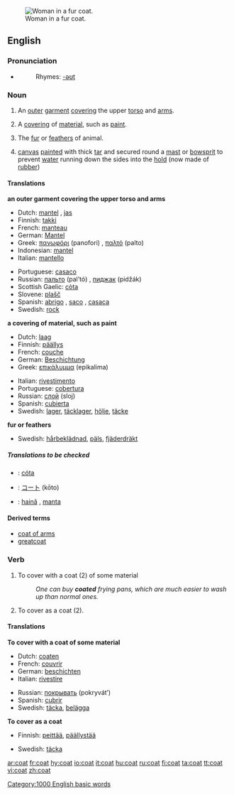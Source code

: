 [[Image:Kahrar-Charlotte 02.jpg|thumb|right|Woman in a fur coat.]]
==English==

===Pronunciation===
*{{audio|en-us-coat.ogg|Audio (US)}}
*:Rhymes: [[Rhymes:English:-əʊt|-əʊt]]

===Noun===
{{en-noun|s|-}}

# {{countable}} An [[outer]] [[garment]] [[cover]]ing the upper [[torso]] and [[arms]].
# {{countable}} A [[covering]] of [[material]], such as [[paint]].
# {{countable}} The [[fur]] or [[feathers]] of animal.
# {{cattag|uncountable|nautical}} [[canvas]] [[painted]] with thick [[tar]] and secured round a [[mast]] or [[bowsprit]] to prevent [[water]] running down the sides into the [[hold]] (now made of [[rubber]])

====Translations====
'''an outer garment covering the upper torso and arms'''
{{top}}
*Dutch: [[mantel]] {{m}}, [[jas]] {{m}}
*Finnish: [[takki]]
*French: [[manteau]] {{m}}
*German: [[Mantel]] {{m}}
*Greek: [[πανωφόρι]] (panofori) {{n}}, [[παλτό]] (palto) {{n}}
*Indonesian: [[mantel]]
*Italian: [[mantello]] {{m}}
{{mid}}
*Portuguese: [[casaco]] {{m}}
*Russian: [[пальто]] (pal’tó) {{n}}, [[пиджак]] (pidžák) {{m}}
*Scottish Gaelic: [[còta]] {{m}}
*Slovene: [[plašč]] {{m}}
*Spanish: [[abrigo]] {{m}}, [[saco]] {{m}}, [[casaca]] {{f}}
*Swedish: [[rock#Swedish|rock]] {{c}}
{{bottom}}

'''a covering of material, such as paint'''
{{top}}
*Dutch: [[laag]] {{f}}
*Finnish: [[päällys]]
*French: [[couche]] {{f}}
*German: [[Beschichtung]] {{f}}
*Greek: [[επικάλυμμα]] (epikalima) {{n}}
{{mid}}
*Italian: [[rivestimento]] {{m}}
*Portuguese: [[cobertura]] {{f}}
*Russian: [[слой]] (sloj) {{m}}
*Spanish: [[cubierta]] {{f}}
*Swedish: [[lager]], [[täcklager]], [[hölje]], [[täcke]]
{{bottom}}

'''fur or feathers'''
{{top}}
*Swedish: [[hårbeklädnad]], [[päls]], [[fjäderdräkt]]
{{bottom}}

=====Translations to be checked=====
{{checktrans}}
*{{ttbc|Irish}}: [[cóta]] {{m}}
*{{ttbc|Japanese}}: [[コート]] (kōto)
*{{ttbc|Romanian}}: [[haină]] {{f}}, [[manta]] {{f}}

====Derived terms====
*[[coat of arms]]
*[[greatcoat]]

===Verb===
{{en-verb}}

#To cover with a coat (2) of some material
#:''One can buy '''coated''' frying pans, which are much easier to wash up than normal ones.''
#To cover as a coat (2).

====Translations====
'''To cover with a coat of some material'''
{{top}}
*Dutch: [[coaten]]
*French: [[couvrir]]
*German: [[beschichten]]
*Italian: [[rivestire]]
{{mid}}
*Russian: [[покрывать]] (pokryvát’)
*Spanish: [[cubrir]]
*Swedish: [[täcka]], [[belägga]]
{{bottom}}

'''To cover as a coat'''
{{top}}
*Finnish: [[peittää]], [[päällystää]]
{{mid}}
*Swedish: [[täcka]]
{{bottom}}

[[Category:1000 English basic words]]

[[ar:coat]]
[[fr:coat]]
[[hy:coat]]
[[io:coat]]
[[it:coat]]
[[hu:coat]]
[[ru:coat]]
[[fi:coat]]
[[ta:coat]]
[[tt:coat]]
[[vi:coat]]
[[zh:coat]]